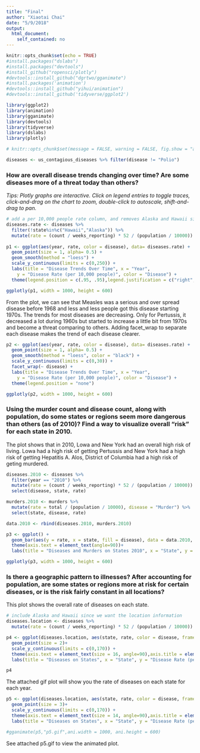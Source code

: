 ```yaml
---
title: "Final"
author: "Xiaotai Chai"
date: "5/9/2018"
output:
  html_document:
    self_contained: no
---
```

```r
knitr::opts_chunk$set(echo = TRUE)
#install.packages("dslabs")
#install.packages("devtools")
#install_github("ropensci/plotly")
#devtools::install_github("dgrtwo/gganimate")
#install.packages('animation')
#devtools::install_github("yihui/animation")
#devtools::install_github('tidyverse/ggplot2')

library(ggplot2)
library(animation)
library(gganimate)
library(devtools)
library(tidyverse)
library(dslabs)
library(plotly)

# knitr::opts_chunk$set(message = FALSE, warning = FALSE, fig.show = "animate")

diseases <- us_contagious_diseases %>% filter(disease != "Polio")
```

### How are overall disease trends changing over time? Are some diseases more of a threat today than others?
*Tips: Plotly graphs are interactive. Click on legend entries to toggle traces, click-and-drag on the chart to zoom, double-click to autoscale, shift-and-drag to pan.*
```r
# add a per 10,000 people rate column, and removes Alaska and Hawaii since they only became states in the late 50s.
diseases.rate <- diseases %>%
  filter(!state%in%c("Hawaii","Alaska")) %>%
  mutate(rate = (count / weeks_reporting) * 52 / (population / 10000))
  
p1 <- ggplot(aes(year, rate, color = disease), data= diseases.rate) +  
  geom_point(size = 1, alpha= 0.5) +
  geom_smooth(method = "loess") +
  scale_y_continuous(limits = c(0,250)) +
  labs(title = "Disease Trends Over Time", x = "Year",
    y = "Disease Rate (per 10,000 people)", color = "Disease") + 
  theme(legend.position = c(.95, .95),legend.justification = c("right", "top"),legend.box.just = "right",legend.margin = margin(6, 6, 6, 6))

ggplotly(p1, width = 1000, height = 600)

```
From the plot, we can see that Measles was a serious and over spread disease before 1968 and less and less people got this disease starting 1970s. The trends for most diseases are decreasing. Only for Pertussis, it decreased a lot during 1960s but started to increase a little bit from 1970s and become a threat comparing to others. Adding facet_wrap to separate each disease makes the trend of each disease clearer.

```r
p2 <- ggplot(aes(year, rate, color = disease), data= diseases.rate) +  
  geom_point(size = 1, alpha= 0.5) +
  geom_smooth(method = "loess", color = "black") +
  scale_y_continuous(limits = c(0,30)) +
  facet_wrap(~ disease) +
  labs(title = "Disease Trends Over Time", x = "Year",
    y = "Disease Rate (per 10,000 people)", color = "Disease") + 
  theme(legend.position = "none")

ggplotly(p2, width = 1000, height = 600)
```

### Using the murder count and disease count, along with population, do some states or regions seem more dangerous than others (as of 2010)? Find a way to visualize overall “risk” for each state in 2010.
The plot shows that in 2010, Lowa and New York had an overall high risk of living. Lowa had a high risk of getting Pertussis and New York had a high risk of getting Hepatitis A. Alos, District of Columbia had a high risk of geting murdered.
```r
diseases.2010 <- diseases %>%
  filter(year == "2010") %>%
  mutate(rate = (count / weeks_reporting) * 52 / (population / 10000)) %>% 
  select(disease, state, rate)

murders.2010 <- murders %>% 
  mutate(rate = total / (population / 10000), disease = "Murder") %>% 
  select(state, disease, rate)

data.2010 <- rbind(diseases.2010, murders.2010)

p3 <- ggplot() +
  geom_bar(aes(y = rate, x = state, fill = disease), data = data.2010, stat="identity")+
  theme(axis.text = element_text(angle=90))+
  labs(title = "Diseases and Murders on States 2010", x = "State", y = "Disease/Murder Rate (per 10,000 people)", fill = "Disease")

ggplotly(p3, width = 1000, height = 600)
```

### Is there a geographic pattern to illnesses? After accounting for population, are some states or regions more at risk for certain diseases, or is the risk fairly constant in all locations?
This plot shows the overall rate of diseases on each state.
```r
# include Alaska and Hawaii since we want the location information
diseases.location <- diseases %>%
  mutate(rate = (count / weeks_reporting) * 52 / (population / 10000))

p4 <- ggplot(diseases.location, aes(state, rate, color = disease, frame = year)) +
  geom_point(size = 2)+
  scale_y_continuous(limits = c(0,170)) +
  theme(axis.text = element_text(size = 16, angle=90),axis.title = element_text(size = rel(2)), plot.title = element_text(face = "bold",size = rel(2.5)), legend.text = element_text(size = 16), legend.title = element_text(size = rel(2)))+
  labs(title = "Diseases on States", x = "State", y = "Disease Rate (per 10,000 people)", color = "Disease")

p4
```

The attached gif plot will show you the rate of diseases on each state for each year.
```r
p5 <- ggplot(diseases.location, aes(state, rate, color = disease, frame = year)) +
  geom_point(size = 3)+
  scale_y_continuous(limits = c(0,170)) +
  theme(axis.text = element_text(size = 14, angle=90),axis.title = element_text(size = rel(2)), plot.title = element_text(size = rel(2)), legend.text = element_text(size = 12), legend.title = element_text(size = rel(2)))+
  labs(title = "Diseases on States", x = "State", y = "Disease Rate (per 10,000 people)", color = "Disease")

#gganimate(p5,"p5.gif",ani.width = 1000, ani.height = 600)
```
See attached p5.gif to view the animated plot.
